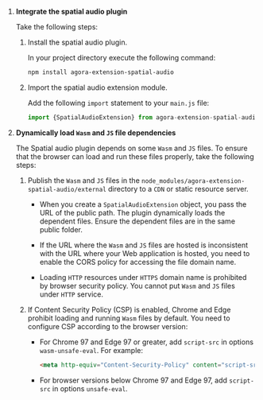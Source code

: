 <PlatformWrapper platform="web">

1.	**Integrate the spatial audio plugin** 

    Take the following steps:
    
    1.	Install the spatial audio plugin.
    
        In your project directory execute the following command:

        ```bash
        npm install agora-extension-spatial-audio
        ```

    1.	Import the spatial audio extension module. 
    
        Add the following `import` statement to your `main.js` file:

        ```javascript
        import {SpatialAudioExtension} from agora-extension-spatial-audio;
        ```

1.	**Dynamically load `Wasm` and `JS` file dependencies** 
    
    The Spatial audio plugin depends on some `Wasm` and `JS` files. To ensure that the browser can load and run these files properly, take the following steps:
    
    1.	Publish the `Wasm` and `JS` files in the  `node_modules/agora-extension-spatial-audio/external` directory to a `CDN` or static resource server. 
    
        * When you create a `SpatialAudioExtension` object, you pass the URL of the public path. The plugin dynamically loads the dependent files. Ensure the dependent files are in the same public folder.

        * If the URL where the `Wasm` and `JS` files are hosted is inconsistent with the URL where your Web application is hosted, you need to enable the CORS policy for accessing the file domain name.

        * Loading `HTTP` resources under `HTTPS` domain name is prohibited by browser security policy. You cannot put `Wasm` and `JS` files under `HTTP` service.

    1.	If Content Security Policy (CSP) is enabled, Chrome and Edge prohibit loading and running `Wasm` files by default. You need to configure CSP according to the browser version:

        * For Chrome 97 and Edge 97 or greater, add `script-src` in options `wasm-unsafe-eval`. For example:
        
            ```html
            <meta http-equiv="Content-Security-Policy" content="script-src 'self' 'wasm-unsafe-eval'">
            ```

        * For browser versions below Chrome 97 and Edge 97, add `script-src` in options `unsafe-eval`.

</PlatformWrapper>